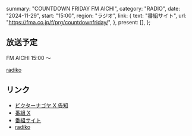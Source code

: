   summary: "COUNTDOWN FRIDAY FM AICHI",
  category: "RADIO",
  date: "2024-11-29",
  start: "15:00",
  region: "ラジオ",
  link: {
    text: "番組サイト",
    url: "https://fma.co.jp/f/prg/countdownfriday/",
  },
  present: [],
};

## 放送予定

FM AICHI 15:00 〜

[radiko](https://radiko.jp/#!/live/FMAICHI)

## リンク

- [ビクターナゴヤ X 告知](https://x.com/victor_nagoya/status/1860820697549086757)
- [番組 X](https://x.com/countdown807)
- [番組サイト](https://fma.co.jp/f/prg/countdownfriday/)
- [radiko](https://radiko.jp/#!/live/FMAICHI)
